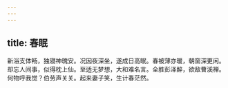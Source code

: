 ```yaml
---
---
---
```

title: 春眠
---



新浴支体畅，独寝神魄安。况因夜深坐，遂成日高眠。春被薄亦暖，朝窗深更闲。却忘人间事，似得枕上仙。至适无梦想，大和难名言。全胜彭泽醉，欲敌曹溪禅。何物呼我觉？伯劳声关关。起来妻子笑，生计春茫然。
